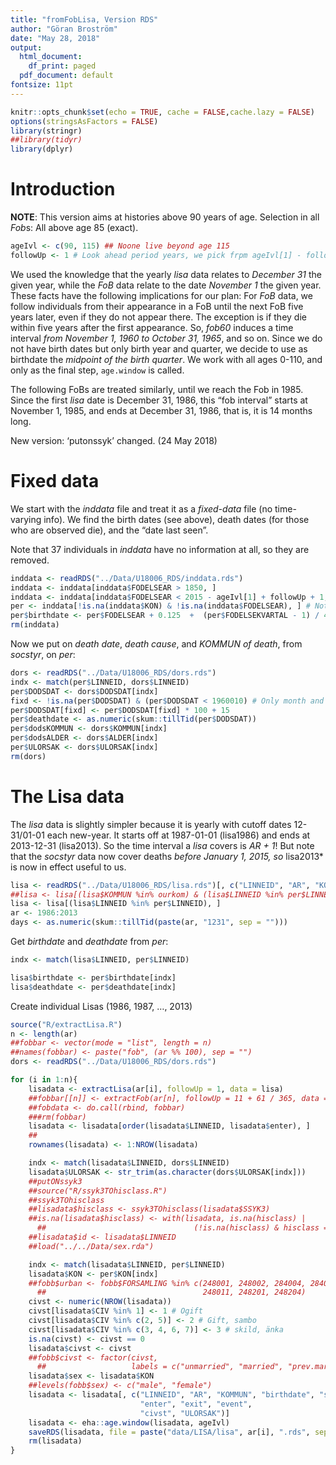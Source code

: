 ```yaml
---
title: "fromFobLisa, Version RDS"
author: "Göran Broström"
date: "May 28, 2018"
output:
  html_document:
    df_print: paged
  pdf_document: default
fontsize: 11pt
---
```


```r
knitr::opts_chunk$set(echo = TRUE, cache = FALSE,cache.lazy = FALSE)
options(stringsAsFactors = FALSE)
library(stringr)
##library(tidyr)
library(dplyr)
```

# Introduction

**NOTE**: This version aims at histories above 90 years of age. Selection in all *Fob*s: All above age 85 (exact).

```r
ageIvl <- c(90, 115) ## Noone live beyond age 115
followUp <- 1 # Look ahead period years, we pick frpm ageIvl[1] - followUp to ageIvl[2]
```

We used the
knowledge that the yearly *lisa* data relates to *December 31* the given
year, while the *FoB* data relate to the date *November 1* the given
year. These facts have the following implications for our plan: For *FoB*
data, we follow individuals from their appearance in a FoB until the next
FoB five years later, even if they do not appear there. The exception is if
they die within five years after the first appearance. So, *fob60* induces
a time interval *from November 1, 1960 to October 31, 1965*, and so on. 
Since we do not have birth dates but only birth year and quarter,
we decide to use as birthdate the *midpoint of the birth quarter*. 
We work with all ages 0-110, and only as the final step, `age.window` is called.

The following FoBs are treated similarly, until we reach the Fob
in 1985. Since the first *lisa* date is December 31, 1986, this "fob
interval" starts at November 1, 1985, and ends at December 31, 1986, that
is, it is 14 months long. 

New version: 'putonssyk' changed. (24 May 2018)

# Fixed data

We start with the *inddata* file and treat it as a *fixed-data*
file (no time-varying info). 
We find the birth dates (see above), death dates (for those who are observed die), and the "date last seen".

Note that 37 individuals in *inddata* have no information at all, so they are removed.

```r
inddata <- readRDS("../Data/U18006_RDS/inddata.rds")
inddata <- inddata[inddata$FODELSEAR > 1850, ]
inddata <- inddata[inddata$FODELSEAR < 2015 - ageIvl[1] + followUp + 1, ] # So reach 'ageIvl[1]' before 2015-01-01.
per <- inddata[!is.na(inddata$KON) & !is.na(inddata$FODELSEAR), ] # Not necessary ...
per$birthdate <- per$FODELSEAR + 0.125  +  (per$FODELSEKVARTAL - 1) / 4
rm(inddata)
```

Now we put on *death date*, *death cause*, and *KOMMUN of death*, from *socstyr*, on *per*:

```r
dors <- readRDS("../Data/U18006_RDS/dors.rds")
indx <- match(per$LINNEID, dors$LINNEID)
per$DODSDAT <- dors$DODSDAT[indx]
fixd <- !is.na(per$DODSDAT) & (per$DODSDAT < 1960010) # Only month and year
per$DODSDAT[fixd] <- per$DODSDAT[fixd] * 100 + 15
per$deathdate <- as.numeric(skum::tillTid(per$DODSDAT))
per$dodsKOMMUN <- dors$KOMMUN[indx]
per$dodsALDER <- dors$ALDER[indx]
per$ULORSAK <- dors$ULORSAK[indx]
rm(dors)
```

# The Lisa data

The *lisa* data is slightly simpler because it is yearly with cutoff dates 12-31/01-01 each new-year. It starts off at 1987-01-01 (lisa1986) and ends at 2013-12-31 (lisa2013). So the time interval a *lisa* covers is *AR + 1*! But note that the *socstyr* data now cover deaths *before January 1, 2015, so *lisa2013* is now in effect useful to us.  

```r
lisa <- readRDS("../Data/U18006_RDS/lisa.rds")[, c("LINNEID", "AR", "KOMMUN", "CIV")]
##lisa <- lisa[(lisa$KOMMUN %in% ourkom) & (lisa$LINNEID %in% per$LINNEID), ]
lisa <- lisa[(lisa$LINNEID %in% per$LINNEID), ]
ar <- 1986:2013
days <- as.numeric(skum::tillTid(paste(ar, "1231", sep = "")))
```

Get *birthdate* and *deathdate* from *per*:

```r
indx <- match(lisa$LINNEID, per$LINNEID)

lisa$birthdate <- per$birthdate[indx]
lisa$deathdate <- per$deathdate[indx]
```

Create individual Lisas (1986, 1987, ..., 2013)

```r
source("R/extractLisa.R")
n <- length(ar)
##fobbar <- vector(mode = "list", length = n)
##names(fobbar) <- paste("fob", (ar %% 100), sep = "")
dors <- readRDS("../Data/U18006_RDS/dors.rds")

for (i in 1:n){
    lisadata <- extractLisa(ar[i], followUp = 1, data = lisa)
    ##fobbar[[n]] <- extractFob(ar[n], followUp = 11 + 61 / 365, data = fob)
    ##fobdata <- do.call(rbind, fobbar)
    ###rm(fobbar)
    lisadata <- lisadata[order(lisadata$LINNEID, lisadata$enter), ]
    ##
    rownames(lisadata) <- 1:NROW(lisadata)

    indx <- match(lisadata$LINNEID, dors$LINNEID)
    lisadata$ULORSAK <- str_trim(as.character(dors$ULORSAK[indx]))
    ##putONssyk3
    ##source("R/ssyk3TOhisclass.R")
    ##ssyk3TOhisclass
    ##lisadata$hisclass <- ssyk3TOhisclass(lisadata$SSYK3)
    ##is.na(lisadata$hisclass) <- with(lisadata, is.na(hisclass) |
      ##                                 (!is.na(hisclass) & hisclass == -1))
    ##lisadata$id <- lisadata$LINNEID
    ##load("../../Data/sex.rda")

    indx <- match(lisadata$LINNEID, per$LINNEID)
    lisadata$KON <- per$KON[indx]
    ##fobb$urban <- fobb$FORSAMLING %in% c(248001, 248002, 284004, 284005,  ## This must be fixed!
      ##                                   248011, 248201, 248204)
    civst <- numeric(NROW(lisadata))
    civst[lisadata$CIV %in% 1] <- 1 # Ogift
    civst[lisadata$CIV %in% c(2, 5)] <- 2 # Gift, sambo
    civst[lisadata$CIV %in% c(3, 4, 6, 7)] <- 3 # skild, änka
    is.na(civst) <- civst == 0
    lisadata$civst <- civst
    ##fobb$civst <- factor(civst,
      ##                   labels = c("unmarried", "married", "prev.married"))
    lisadata$sex <- lisadata$KON
    ##levels(fobb$sex) <- c("male", "female")
    lisadata <- lisadata[, c("LINNEID", "AR", "KOMMUN", "birthdate", "sex",
                             "enter", "exit", "event",
                             "civst", "ULORSAK")]
    lisadata <- eha::age.window(lisadata, ageIvl)
    saveRDS(lisadata, file = paste("data/LISA/lisa", ar[i], ".rds", sep = ""))
    rm(lisadata)
}
```

